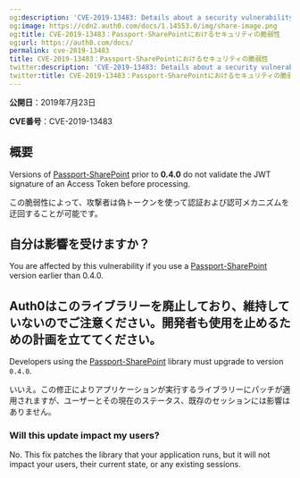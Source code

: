```yaml
---
og:description: 'CVE-2019-13483: Details about a security vulnerability in Passport-SharePoint'
og:image: https://cdn2.auth0.com/docs/1.14553.0/img/share-image.png
og:title: CVE-2019-13483：Passport-SharePointにおけるセキュリティの脆弱性
og:url: https://auth0.com/docs/
permalink: cve-2019-13483
title: CVE-2019-13483：Passport-SharePointにおけるセキュリティの脆弱性
twitter:description: 'CVE-2019-13483: Details about a security vulnerability in Passport-SharePoint'
twitter:title: CVE-2019-13483：Passport-SharePointにおけるセキュリティの脆弱性
---
```


**公開日**：2019年7月23日

**CVE番号**：CVE-2019-13483

## 概要

Versions of [Passport-SharePoint](https://github.com/auth0/passport-sharepoint) prior to **0.4.0** do not validate the <Tooltip tip="JSON Web Token (JWT): Standard ID Token format (and often Access Token format) used to represent claims securely between two parties." cta="View Glossary" href="/docs/glossary?term=JWT">JWT</Tooltip> signature of an <Tooltip tip="Access Token: Authorization credential, in the form of an opaque string or JWT, used to access an API." cta="View Glossary" href="/docs/glossary?term=Access+Token">Access Token</Tooltip> before processing.

この脆弱性によって、攻撃者は偽トークンを使って認証および認可メカニズムを迂回することが可能です。

## 自分は影響を受けますか？

You are affected by this vulnerability if you use a [Passport-SharePoint](https://github.com/auth0/passport-sharepoint) version earlier than 0.4.0.

## Auth0はこのライブラリーを廃止しており、維持していないのでご注意ください。開発者も使用を止めるための計画を立ててください。

Developers using the [Passport-SharePoint](https://github.com/auth0/passport-sharepoint) library must upgrade to version `0.4.0`.

いいえ。この修正によりアプリケーションが実行するライブラリーにパッチが適用されますが、ユーザーとその現在のステータス、既存のセッションには影響はありません。

### Will this update impact my users?

No. This fix patches the library that your application runs, but it will not impact your users, their current state, or any existing sessions.